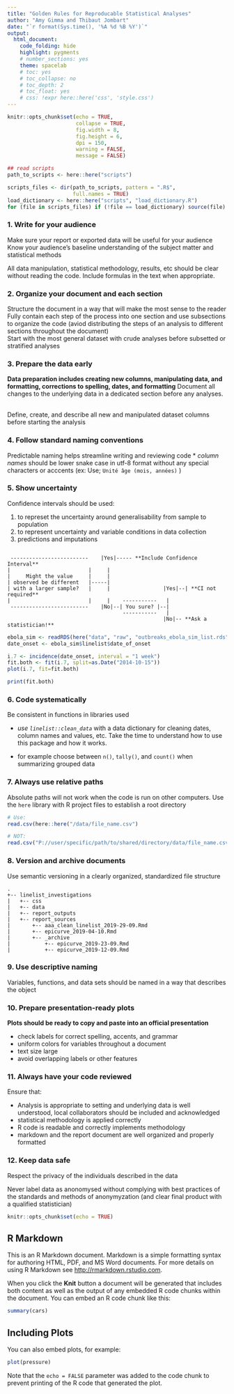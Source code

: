 ```yaml
---
title: "Golden Rules for Reproducable Statistical Analyses"
author: "Amy Gimma and Thibaut Jombart"
date: "`r format(Sys.time(), '%A %d %B %Y')`"
output:
  html_document:
    code_folding: hide
    highlight: pygments
    # number_sections: yes
    theme: spacelab
    # toc: yes
    # toc_collapse: no
    # toc_depth: 2
    # toc_float: yes
    # css: !expr here::here('css', 'style.css')
---
```


```r
knitr::opts_chunk$set(echo = TRUE,
                      collapse = TRUE,
                      fig.width = 8,
                      fig.height = 6,
                      dpi = 150,
                      warning = FALSE,
                      message = FALSE)
```

```r

## read scripts
path_to_scripts <- here::here("scripts")

scripts_files <- dir(path_to_scripts, pattern = ".R$",
                     full.names = TRUE)
load_dictionary <- here::here("scripts", "load_dictionary.R")
for (file in scripts_files) if (!file == load_dictionary) source(file)

```





### 1. Write for your audience

Make sure your report or exported data will be useful for your audience
 </br>
Know your audience's baseline understanding of the subject matter and statistical
methods


All data manipulation, statistical methodology, results, etc should be clear 
without reading the code. Include formulas in the text when appropriate.

### 2. Organize your document and each section

Structure the document in a way that will make the most sense to the reader
</br>
Fully contain each step of the process into one section and use subsections 
to organize the code (aviod distributing the steps of an analysis to different
sections throughout the document)
</br>
Start with the most general dataset with crude analyses before 
subsetted or stratified analyses


### 3. Prepare the data early

**Data preparation includes creating new columns, manipulating data, and formatting,
corrections to spelling, dates, and formatting** Document all changes to the 
underlying data in a dedicated section before any analyses.

</br>
Define, create, and describe all new and manipulated dataset columns before 
starting the analysis

### 4. Follow standard naming conventions

Predictable naming helps streamline writing and reviewing code
* *column names* should be lower snake case in utf-8 format without any special
characters or acccents (ex: Use;  `Unité âge (mois, années)` )

### 5. Show uncertainty

Confidence intervals should be used: 

1. to represet the uncertainty around generalisability from sample to population
2. to represent uncertainty and variable conditions in data collection
3. predictions and imputations



```{}

 -------------------------    |Yes|----- **Include Confidence Interval**
|                         |     |  
|     Might the value     |     |
| observed be different   |-----|
| with a larger sample?   |     |                 |Yes|--| **CI not required**
|                         |     |    -----------   |
 -------------------------    |No|--| You sure? |--|
                                     -----------   |
                                                  |No|-- **Ask a statistician!**
```



```r
ebola_sim <- readRDS(here("data", "raw", "outbreaks_ebola_sim_list.rds"))
date_onset <- ebola_sim$linelist$date_of_onset

i.7 <- incidence(date_onset, interval = "1 week")
fit.both <- fit(i.7, split=as.Date("2014-10-15"))
plot(i.7, fit=fit.both)

print(fit.both)

```

### 6. Code systematically

Be consistent in functions in libraries used

* *use `linelist::clean_data`* with a data dictionary for cleaning dates,
column names and values, etc. Take the time to understand how to use this 
package and how it works.

* for example choose between `n()`, `tally()`, and `count()` when summarizing 
grouped data


### 7. Always use relative paths

Absolute paths will not work when the code is run on other computers. Use the
`here` library with R project files to establish a root directory

```r

# Use:
read.csv(here::here("/data/file_name.csv")

# NOT:
read.csv("P://user/specific/path/to/shared/directory/data/file_name.csv")

```

### 8. Version and archive documents

Use semantic versioning in a clearly organized, standardized file structure

```
.
+-- linelist_investigations
|   +-- css
|   +-- data
|   +-- report_outputs
|   +-- report_sources
|       +-- aaa_clean_linelist_2019-29-09.Rmd
|       +-- epicurve_2019-04-10.Rmd
|       +-- _archive
|           +-- epicurve_2019-23-09.Rmd
|           +-- epicurve_2019-12-09.Rmd

```

### 9. Use descriptive naming

Variables, functions, and data sets should be named in a way that describes the 
object

### 10. Prepare presentation-ready plots

**Plots should be ready to copy and paste into an official presentation**

* check labels for correct spelling, accents, and grammar 
* uniform colors for variables throughout a document
* text size large
* avoid overlapping labels or other features



### 11. Always have your code reviewed

Ensure that:

* Analysis is appropriate to setting and underlying data is well understood, 
local collaborators should be included and acknowledged
* statistical methodology is applied correctly
* R code is readable and correctly implements methodology 
* markdown and the report document are well organized and properly formatted

### 12. Keep data safe

Respect the privacy of the individuals described in the data

Never label data as anonomysed without complying with best practices of the
standards and methods of anonymyzation (and clear final product with a 
qualified statistician)


```r
knitr::opts_chunk$set(echo = TRUE)
```

## R Markdown

This is an R Markdown document. Markdown is a simple formatting syntax for authoring HTML, PDF, and MS Word documents. For more details on using R Markdown see <http://rmarkdown.rstudio.com>.

When you click the **Knit** button a document will be generated that includes both content as well as the output of any embedded R code chunks within the document. You can embed an R code chunk like this:

```r
summary(cars)
```

## Including Plots

You can also embed plots, for example:

```r
plot(pressure)
```

Note that the `echo = FALSE` parameter was added to the code chunk to prevent printing of the R code that generated the plot.
